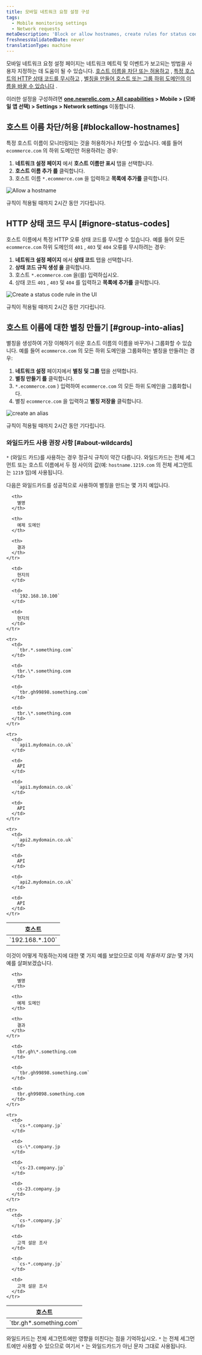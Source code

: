 ```yaml
---
title: 모바일 네트워크 요청 설정 구성
tags:
  - Mobile monitoring settings
  - Network requests
metaDescription: 'Block or allow hostnames, create rules for status codes, and create aliases for hostnames.'
freshnessValidatedDate: never
translationType: machine
---
```





모바일 네트워크 요청 설정 페이지는 네트워크 메트릭 및 이벤트가 보고되는 방법을 사용자 지정하는 데 도움이 될 수 있습니다. [호스트 이름을 차단 또는 허용하고](#blockallow-hostnames) , [특정 호스트의 HTTP 상태 코드를 무시하고](#ignore-status-codes) , [별칭을 만들어 호스트 또는 그룹 하위 도메인의 이름을 바꿀 수 있습니다](#group-into-alias) .

이러한 설정을 구성하려면 **[one.newrelic.com > All capabilities](https://one.newrelic.com/all-capabilities) > Mobile > (모바일 앱 선택) > Settings > Network settings** 이동합니다.

## 호스트 이름 차단/허용 [#blockallow-hostnames]

특정 호스트 이름이 모니터링되는 것을 허용하거나 차단할 수 있습니다. 예를 들어 `ecommerce.com` 의 하위 도메인만 허용하려는 경우:

1. **네트워크 설정 페이지** 에서 **호스트 이름만 표시** 탭을 선택합니다.
2. **호스트 이름 추가 를** 클릭합니다.
3. 호스트 이름 `*.ecommerce.com` 을 입력하고 **목록에 추가를** 클릭합니다.

<img
  title="Allow a hostname"
  alt="Allow a hostname"
  src={mobileShowHostname}
/>

규칙이 적용될 때까지 2시간 동안 기다립니다.

## HTTP 상태 코드 무시 [#ignore-status-codes]

호스트 이름에서 특정 HTTP 오류 상태 코드를 무시할 수 있습니다. 예를 들어 모든 `ecommerce.com` 하위 도메인의 `401` , `403` 및 `404` 오류를 무시하려는 경우:

1. **네트워크 설정 페이지** 에서 **상태 코드** 탭을 선택합니다.
2. **상태 코드 규칙 생성 을** 클릭합니다.
3. 호스트 `*.ecommerce.com` 을(를) 입력하십시오.
4. 상태 코드 `401` , `403` 및 `404` 를 입력하고 **목록에 추가를** 클릭합니다.

<img
  title="Create a status code rule"
  alt="Create a status code rule in the UI"
  src={mobileNewStatusRule}
/>

규칙이 적용될 때까지 2시간 동안 기다립니다.

## 호스트 이름에 대한 별칭 만들기 [#group-into-alias]

별칭을 생성하여 가장 이해하기 쉬운 호스트 이름의 이름을 바꾸거나 그룹화할 수 있습니다. 예를 들어 `ecommerce.com` 의 모든 하위 도메인을 그룹화하는 별칭을 만들려는 경우:

1. **네트워크 설정** 페이지에서 **별칭 및 그룹** 탭을 선택합니다.
2. **별칭 만들기 를** 클릭합니다.
3. `*.ecommerce.com` ) 입력하여 `ecommerce.com` 의 모든 하위 도메인을 그룹화합니다.
4. 별칭 `ecommerce.com` 을 입력하고 **별칭 저장을** 클릭합니다.

<img
  title="Create an alias"
  alt="create an alias"
  src={mobileCreateAlias}
/>

규칙이 적용될 때까지 2시간 동안 기다립니다.

### 와일드카드 사용 권장 사항 [#about-wildcards]

`*` (와일드 카드)를 사용하는 경우 정규식 규칙이 약간 다릅니다. 와일드카드는 전체 세그먼트 또는 호스트 이름에서 두 점 사이의 값(예: `hostname.1219.com` 의 전체 세그먼트는 `1219` 임)에 사용됩니다.

다음은 와일드카드를 성공적으로 사용하여 별칭을 만드는 몇 가지 예입니다.

<table>
  <thead>
    <tr>
      <th>
        호스트
      </th>

      <th>
        별명
      </th>

      <th>
        예제 도메인
      </th>

      <th>
        결과
      </th>
    </tr>
  </thead>

  <tbody>
    <tr>
      <td>
        `192.168.*.100`
      </td>

      <td>
        현지의
      </td>

      <td>
        `192.168.10.100`
      </td>

      <td>
        현지의
      </td>
    </tr>

    <tr>
      <td>
        `tbr.*.something.com`
      </td>

      <td>
        tbr.\*.something.com
      </td>

      <td>
        `tbr.gh99898.something.com`
      </td>

      <td>
        tbr.\*.something.com
      </td>
    </tr>

    <tr>
      <td>
        `api1.mydomain.co.uk`
      </td>

      <td>
        API
      </td>

      <td>
        `api1.mydomain.co.uk`
      </td>

      <td>
        API
      </td>
    </tr>

    <tr>
      <td>
        `api2.mydomain.co.uk`
      </td>

      <td>
        API
      </td>

      <td>
        `api2.mydomain.co.uk`
      </td>

      <td>
        API
      </td>
    </tr>
  </tbody>
</table>

이것이 어떻게 작동하는지에 대한 몇 가지 예를 보았으므로 이제 _작동하지 않는_ 몇 가지 예를 살펴보겠습니다.

<table>
  <thead>
    <tr>
      <th>
        호스트
      </th>

      <th>
        별명
      </th>

      <th>
        예제 도메인
      </th>

      <th>
        결과
      </th>
    </tr>
  </thead>

  <tbody>
    <tr>
      <td>
        `tbr.gh*.something.com`
      </td>

      <td>
        tbr.gh\*.something.com
      </td>

      <td>
        `tbr.gh99898.something.com`
      </td>

      <td>
        tbr.gh99898.something.com
      </td>
    </tr>

    <tr>
      <td>
        `cs-*.company.jp`
      </td>

      <td>
        cs-\*.company.jp
      </td>

      <td>
        `cs-23.company.jp`
      </td>

      <td>
        cs-23.company.jp
      </td>
    </tr>

    <tr>
      <td>
        `cs-*.company.jp`
      </td>

      <td>
        고객 설문 조사
      </td>

      <td>
        `cs-*.company.jp`
      </td>

      <td>
        고객 설문 조사
      </td>
    </tr>
  </tbody>
</table>

와일드카드는 전체 세그먼트에만 영향을 미친다는 점을 기억하십시오. `*` 는 전체 세그먼트에만 사용할 수 있으므로 여기서 `*` 는 와일드카드가 아닌 문자 그대로 사용됩니다.